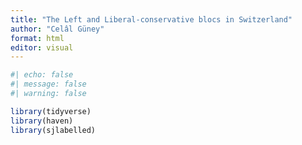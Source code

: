 ```yaml
---
title: "The Left and Liberal-conservative blocs in Switzerland"
author: "Celâl Güney"
format: html
editor: visual
---
```


```r
#| echo: false
#| message: false
#| warning: false

library(tidyverse)
library(haven)
library(sjlabelled)

```
